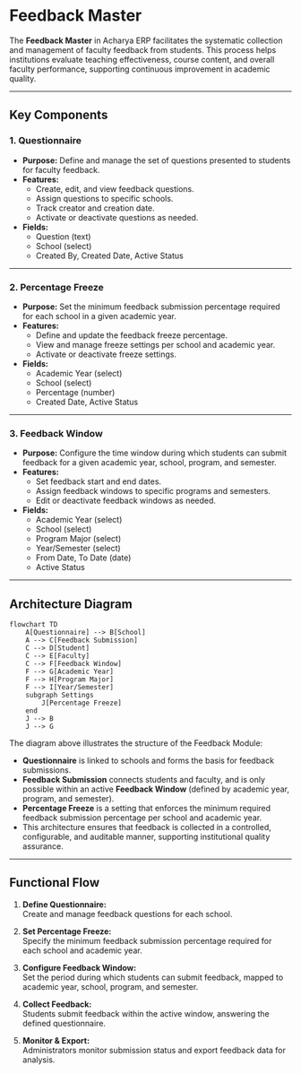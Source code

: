 # Feedback Master

The **Feedback Master** in Acharya ERP facilitates the systematic collection and management of faculty feedback from students. This process helps institutions evaluate teaching effectiveness, course content, and overall faculty performance, supporting continuous improvement in academic quality.

---

## Key Components

### 1. Questionnaire

- **Purpose:** Define and manage the set of questions presented to students for faculty feedback.
- **Features:**
  - Create, edit, and view feedback questions.
  - Assign questions to specific schools.
  - Track creator and creation date.
  - Activate or deactivate questions as needed.
- **Fields:**
  - Question (text)
  - School (select)
  - Created By, Created Date, Active Status

---

### 2. Percentage Freeze

- **Purpose:** Set the minimum feedback submission percentage required for each school in a given academic year.
- **Features:**
  - Define and update the feedback freeze percentage.
  - View and manage freeze settings per school and academic year.
  - Activate or deactivate freeze settings.
- **Fields:**
  - Academic Year (select)
  - School (select)
  - Percentage (number)
  - Created Date, Active Status

---

### 3. Feedback Window

- **Purpose:** Configure the time window during which students can submit feedback for a given academic year, school, program, and semester.
- **Features:**
  - Set feedback start and end dates.
  - Assign feedback windows to specific programs and semesters.
  - Edit or deactivate feedback windows as needed.
- **Fields:**
  - Academic Year (select)
  - School (select)
  - Program Major (select)
  - Year/Semester (select)
  - From Date, To Date (date)
  - Active Status

---

## Architecture Diagram

```mermaid
flowchart TD
    A[Questionnaire] --> B[School]
    A --> C[Feedback Submission]
    C --> D[Student]
    C --> E[Faculty]
    C --> F[Feedback Window]
    F --> G[Academic Year]
    F --> H[Program Major]
    F --> I[Year/Semester]
    subgraph Settings
        J[Percentage Freeze]
    end
    J --> B
    J --> G
```

The diagram above illustrates the structure of the Feedback Module:

- **Questionnaire** is linked to schools and forms the basis for feedback submissions.
- **Feedback Submission** connects students and faculty, and is only possible within an active **Feedback Window** (defined by academic year, program, and semester).
- **Percentage Freeze** is a setting that enforces the minimum required feedback submission percentage per school and academic year.
- This architecture ensures that feedback is collected in a controlled, configurable, and auditable manner, supporting institutional quality assurance.

---

## Functional Flow

1. **Define Questionnaire:**  
   Create and manage feedback questions for each school.

2. **Set Percentage Freeze:**  
   Specify the minimum feedback submission percentage required for each school and academic year.

3. **Configure Feedback Window:**  
   Set the period during which students can submit feedback, mapped to academic year, school, program, and semester.

4. **Collect Feedback:**  
   Students submit feedback within the active window, answering the defined questionnaire.

5. **Monitor & Export:**  
   Administrators monitor submission status and export feedback data for analysis.
